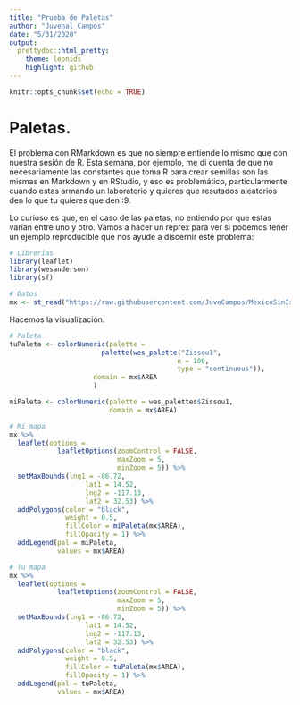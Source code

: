 ```yaml
---
title: "Prueba de Paletas"
author: "Juvenal Campos"
date: "5/31/2020"
output:
  prettydoc::html_pretty:
    theme: leonids
    highlight: github
---
```


```r
knitr::opts_chunk$set(echo = TRUE)
```

# Paletas. 

El problema con RMarkdown es que no siempre entiende lo mismo que con nuestra sesión de R. Esta semana, por ejemplo, me di cuenta de que no necesariamente las constantes que toma R para crear semillas son las mismas en Markdown y en RStudio, y eso es problemático, particularmente cuando estas armando un laboratorio y quieres que resutados aleatorios den lo que tu quieres que den :9. 

Lo curioso es que, en el caso de las paletas, no entiendo por que estas varían entre uno y otro. Vamos a hacer un reprex para ver si podemos tener un ejemplo reproducible que nos ayude a discernir este problema: 

```r
# Librerias
library(leaflet)
library(wesanderson)
library(sf)

# Datos
mx <- st_read("https://raw.githubusercontent.com/JuveCampos/MexicoSinIslas/master/Sin_islas.geojson", quiet = T)

```

Hacemos la visualización. 

```r

# Paleta
tuPaleta <- colorNumeric(palette = 
                       palette(wes_palette("Zissou1", 
                                          n = 100, 
                                          type = "continuous")),
                     domain = mx$AREA
                     )

miPaleta <- colorNumeric(palette = wes_palettes$Zissou1, 
                         domain = mx$AREA)

# Mi mapa
mx %>% 
  leaflet(options = 
            leafletOptions(zoomControl = FALSE, 
                           maxZoom = 5, 
                           minZoom = 5)) %>% 
  setMaxBounds(lng1 = -86.72, 
                   lat1 = 14.52, 
                   lng2 = -117.13, 
                   lat2 = 32.53) %>% 
  addPolygons(color = "black", 
              weight = 0.5,
              fillColor = miPaleta(mx$AREA), 
              fillOpacity = 1) %>% 
  addLegend(pal = miPaleta, 
            values = mx$AREA)

# Tu mapa
mx %>% 
  leaflet(options = 
            leafletOptions(zoomControl = FALSE, 
                           maxZoom = 5, 
                           minZoom = 5)) %>% 
  setMaxBounds(lng1 = -86.72, 
                   lat1 = 14.52, 
                   lng2 = -117.13, 
                   lat2 = 32.53) %>% 
  addPolygons(color = "black", 
              weight = 0.5,
              fillColor = tuPaleta(mx$AREA), 
              fillOpacity = 1) %>% 
  addLegend(pal = tuPaleta, 
            values = mx$AREA)

```

